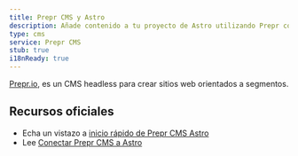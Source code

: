 ```yaml
---
title: Prepr CMS y Astro
description: Añade contenido a tu proyecto de Astro utilizando Prepr como CMS
type: cms
service: Prepr CMS
stub: true
i18nReady: true
---
```


[Prepr.io](https://www.prepr.io/), es un CMS headless para crear sitios web orientados a segmentos.

## Recursos oficiales

- Echa un vistazo a [inicio rápido de Prepr CMS Astro](https://github.com/preprio/astro-quick-start)
- Lee [Conectar Prepr CMS a Astro](https://docs.prepr.io/connecting-front-end-apps/astro)
